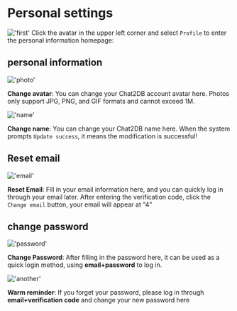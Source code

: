 # Personal settings

!['first'](/image/settings/first.png)
Click the avatar in the upper left corner and select `Profile` to enter the personal information homepage:

## personal information

!['photo'](/image/settings/photo.png)

**Change avatar**: You can change your Chat2DB account avatar here. Photos only support JPG, PNG, and GIF formats and cannot exceed 1M.

!['name'](/image/settings/name.png)

**Change name**: You can change your Chat2DB name here. When the system prompts `Update success`, it means the modification is successful!


## Reset email

!['email'](/image/settings/email.png)

**Reset Email**: Fill in your email information here, and you can quickly log in through your email later. After entering the verification code, click the `Change email` button, your email will appear at "4"

## change password

!['password'](/image/settings/password.png)

**Change Password**: After filling in the password here, it can be used as a quick login method, using **email+password** to log in.

!['another'](/image/settings/another.png)

**Warm reminder**: If you forget your password, please log in through **email+verification code** and change your new password here